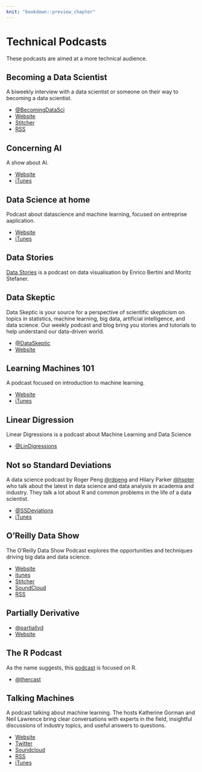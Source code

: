 ```yaml
---
knit: "bookdown::preview_chapter"
---
```


# Technical Podcasts

These podcasts are aimed at a more technical audience.

## Becoming a Data Scientist

A biweekly interview with a data scientist or someone on their way to becoming a data scientist.

* [\@BecomingDataSci](https://twitter.com/BecomingDataSci)
* [Website](http://www.becomingadatascientist.com/category/podcast/)
* [Stitcher](http://www.stitcher.com/podcast/becoming-a-data-scientist-podcast)
* [RSS](https://www.becomingadatascientist.com/feed/podcast)

## Concerning AI 

A show about AI. 

* [Website](https://concerning.ai/)
* [iTunes](https://itunes.apple.com/us/podcast/concerning-ai-existential-risk-from-artificial-intelligence/id1038719211?mt=2)

## Data Science at home

Podcast about datascience and machine learning, focused on entreprise aaplication.

* [Website](http://podcast.datascienceathome.com/)
* [iTunes](https://itunes.apple.com/us/podcast/data-science-at-home/id1069871378?mt=2)

## Data Stories

[Data Stories](http://datastori.es/) is a podcast on data visualisation by 
Enrico Bertini and Moritz Stefaner.

## Data Skeptic

Data Skeptic is your source for a perspective of scientific skepticism on topics in
statistics, machine learning, big data, artificial intelligence, and data science. Our
weekly podcast and blog bring you stories and tutorials to help understand our
data-driven world.

  * [\@DataSkeptic](https://twitter.com/DataSkeptic)
  * [Website](https://dataskeptic.com/)

## Learning Machines 101

A podcast focused on introduction to machine learning.

* [Website](http://www.learningmachines101.com/)
* [iTunes](https://itunes.apple.com/us/podcast/learning-machines-101/id892779679?mt=2)

## Linear Digression

Linear Digressions is a podcast about Machine Learning and Data Science

 * [\@LinDigressions](https://twitter.com/LinDigressions)

## Not so Standard Deviations

A data science podcast by Roger Peng [\@rdpeng](https://twitter.com/rdpend) and
Hilary Parker [\@hspter](https://twitter.com/hspter) who talk about the latest in
data science and data analysis in academia and industry. They talk a lot about R and
common problems in the life of a data scientist.

 * [\@SSDeviations](https://twitter.com/nssdeviations)
 * [iTunes](https://itunes.apple.com/us/podcast/not-so-standard-deviations/id1040614570?mt=2)

## O'Reilly Data Show

The O'Reilly Data Show Podcast explores the opportunities and techniques driving big data and data science.

 * [Website](https://www.oreilly.com/topics/oreilly-data-show-podcast)
 * [itunes](https://itunes.apple.com/us/podcast/oreilly-data-show/id944929220)
 * [Stitcher](http://www.stitcher.com/podcast/oreilly-media-2/the-oreilly-data-show-podcast?refid=stpr)
 * [SoundCloud](https://soundcloud.com/oreilly-radar/sets/the-oreilly-data-show-podcast)
 * [RSS](http://feeds.podtrac.com/IOJSwQcdEBcg)

## Partially Derivative 

 * [\@partiallyd](https://twitter.com/partiallyd)
 * [Website](http://partiallyderivative.com/)

## The R Podcast

As the name suggests, this [podcast](https://r-podcast.org/) is focused on R.

 * [\@thercast](https://twitter.com/thercast)


## Talking Machines

A podcast talking about machine learning. The hosts Katherine Gorman and Neil Lawrence bring clear conversations with experts in the field, insightful discussions of industry topics, and useful answers to questions.

* [Website](http://www.thetalkingmachines.com/)
* [Twitter](https://twitter.com/TlkngMchns)
* [Soundcloud](https://soundcloud.com/talkingmachines)
* [RSS](http://www.thetalkingmachines.com/blog/?format=RSS)
* [iTunes](https://itunes.apple.com/us/podcast/episodes-talking-machines/id955198749?mt=2)

 
  
 
 

